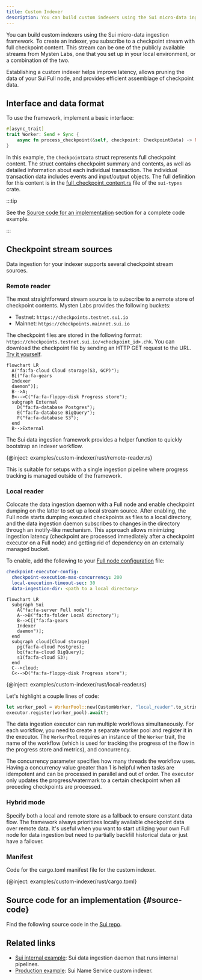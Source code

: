 ```yaml
---
title: Custom Indexer
description: You can build custom indexers using the Sui micro-data ingestion framework. To create an indexer, you subscribe to a checkpoint stream with full checkpoint content. Establishing a custom indexer helps improve latency, allows pruning the data of your Sui Full node, and provides efficient assemblage of checkpoint data.
---
```


You can build custom indexers using the Sui micro-data ingestion framework. To create an indexer, you subscribe to a checkpoint stream with full checkpoint content. This stream can be one of the publicly available streams from Mysten Labs, one that you set up in your local environment, or a combination of the two.  

Establishing a custom indexer helps improve latency, allows pruning the data of your Sui Full node, and provides efficient assemblage of checkpoint data.

## Interface and data format

To use the framework, implement a basic interface:

```rust
#[async_trait]
trait Worker: Send + Sync {
    async fn process_checkpoint(&self, checkpoint: CheckpointData) -> Result<()>;
}
```

In this example, the `CheckpointData` struct represents full checkpoint content. The struct contains checkpoint summary and contents, as well as detailed information about each individual transaction. The individual transaction data includes events and input/output objects. The full definition for this content is in the [full_checkpoint_content.rs](https://github.com/MystenLabs/sui/blob/releases/sui-graphql-rpc-v2024.1.0-release/crates/sui-types/src/full_checkpoint_content.rs) file of the `sui-types` crate.

:::tip

See the [Source code for an implementation](#source-code) section for a complete code example.

:::

## Checkpoint stream sources

Data ingestion for your indexer supports several checkpoint stream sources.

### Remote reader

The most straightforward stream source is to subscribe to a remote store of checkpoint contents. Mysten Labs provides the following buckets:

- Testnet: `https://checkpoints.testnet.sui.io`
- Mainnet: `https://checkpoints.mainnet.sui.io`

The checkpoint files are stored in the following format: `https://checkpoints.testnet.sui.io/<checkpoint_id>.chk`. You can download the checkpoint file by sending an HTTP GET request to the URL. [Try it yourself](https://checkpoints.testnet.sui.io/1.chk).

```mermaid
flowchart LR
  A("fa:fa-cloud Cloud storage(S3, GCP)");
  B[("fa:fa-gears
  Indexer
  daemon")];
  B-->A;
  B<-->C("fa:fa-floppy-disk Progress store");
  subgraph External
    D("fa:fa-database Postgres");
    E("fa:fa-database BigQuery");
    F("fa:fa-database S3");
  end
  B-->External
```

The Sui data ingestion framework provides a helper function to quickly bootstrap an indexer workflow.

{@inject: examples/custom-indexer/rust/remote-reader.rs}

This is suitable for setups with a single ingestion pipeline where progress tracking is managed outside of the framework.

### Local reader

Colocate the data ingestion daemon with a Full node and enable checkpoint dumping on the latter to set up a local stream source. After enabling, the Full node starts dumping executed checkpoints as files to a local directory, and the data ingestion daemon subscribes to changes in the directory through an inotify-like mechanism. This approach allows minimizing ingestion latency (checkpoint are processed immediately after a checkpoint executor on a Full node) and getting rid of dependency on an externally managed bucket.

To enable, add the following to your [Full node configuration](../../operator/sui-full-node.mdx) file:

```yaml
checkpoint-executor-config:
  checkpoint-execution-max-concurrency: 200
  local-execution-timeout-sec: 30
  data-ingestion-dir: <path to a local directory>
```

```mermaid
flowchart LR
  subgraph Sui
    A("fa:fa-server Full node");
    A-->B("fa:fa-folder Local directory");
    B-->C[("fa:fa-gears
    Indexer
    daemon")];
  end
  subgraph cloud[Cloud storage]
    pg(fa:fa-cloud Postgres);
    bq(fa:fa-cloud BigQuery);
    s1(fa:fa-cloud S3);
  end
  C-->cloud;
  C<-->D("fa:fa-floppy-disk Progress store");
```

{@inject: examples/custom-indexer/rust/local-reader.rs}

Let's highlight a couple lines of code:

```rust
let worker_pool = WorkerPool::new(CustomWorker, "local_reader".to_string(), concurrency);
executor.register(worker_pool).await?;
```

The data ingestion executor can run multiple workflows simultaneously. For each workflow, you need to create a separate worker pool and register it in the executor. The `WorkerPool` requires an instance of the `Worker` trait, the name of the workflow (which is used for tracking the progress of the flow in the progress store and metrics), and concurrency.

The concurrency parameter specifies how many threads the workflow uses. Having a concurrency value greater than 1 is helpful when tasks are idempotent and can be processed in parallel and out of order. The executor only updates the progress/watermark to a certain checkpoint when all preceding checkpoints are processed.

### Hybrid mode

Specify both a local and remote store as a fallback to ensure constant data flow. The framework always prioritizes locally available checkpoint data over remote data. It's useful when you want to start utilizing your own Full node for data ingestion but need to partially backfill historical data or just have a failover. 


### Manifest 

Code for the cargo.toml manifest file for the custom indexer.

{@inject: examples/custom-indexer/rust/cargo.toml}

## Source code for an implementation {#source-code}

Find the following source code in the [Sui repo](https://github.com/mystenlabs/sui/tree/main/examples/custom-indexer/rust). 


## Related links

- [Sui internal example](https://github.com/MystenLabs/sui/tree/main/crates/sui-data-ingestion/src/): Sui data ingestion daemon that runs internal pipelines.
- [Production example](https://github.com/MystenLabs/sui/tree/main/crates/suins-indexer/src): Sui Name Service custom indexer.


